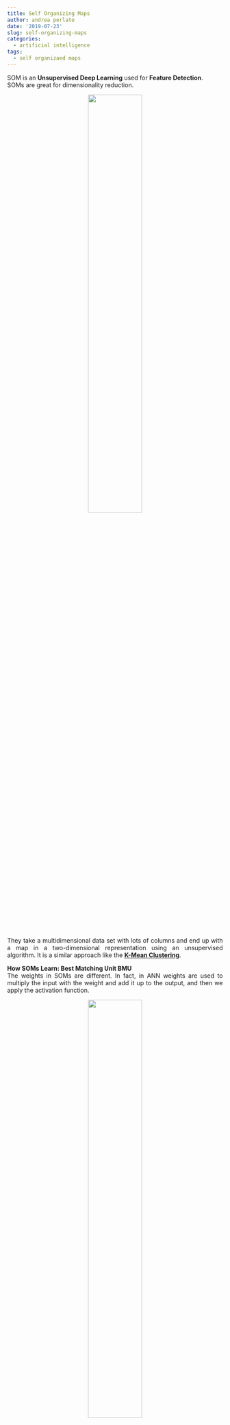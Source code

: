 ```yaml
---
title: Self Organizing Maps
author: andrea perlato
date: '2019-07-23'
slug: self-organizing-maps
categories:
  - artificial intelligence
tags:
  - self organizaed maps
---
```


<style>
body {
text-align: justify}
</style>

SOM is an **Unsupervised Deep Learning** used for **Feature Detection**. </br>
SOMs are great for dimensionality reduction. 

<center>
![](/img/som.png){width=50%}
</center>

They take a multidimensional data set with lots of columns and end up with a map in a two-dimensional representation using an unsupervised algorithm. 
It is a similar approach like the [**K-Mean Clustering**](https://en.wikipedia.org/wiki/K-means_clustering).


**How SOMs Learn: Best Matching Unit BMU** </br> 
The weights in SOMs are different. In fact, in ANN weights are used to multiply the input with the weight and add it up to the output, and then we apply the activation function.

<center>
![](/img/somweights.png){width=50%}
</center>

On the contrary, in SOMs there is not an Activation Function and the weights are the **characteristics** of the nodes itself, or better yet, they are the **coordinates** of the output node, like is represented in the figure above. Then, we continue by calculating the **Euclidean Distance** between **node number i** and **row number i**. From the figure above, we found that the closest is the **node 3**, which is called **BMU Best Matching Unit**. </br> 
Now, when we found the best node unit for the input values, the weights are updated for the BMU Best Matching Unit. 

<center>
![](/img/bmu.png){width=50%}
</center>

In practice, the SOM is coming closer to the BMU (colored in yellow), as represented in the figure above. Where we can see that the SOM is starting to be **dragged (updated)** to the BMU. We can see that not only the BMU in yellow is dragged to our input but also other nearby points of the BMU are being **dragged (updated)** closer to the input point for **row 1**.
When we go on and we find the BMU for the **row 2**, the nearby are assigned by the closer they are to BMU for row1 or BMU for row 2, and so on. Slowly by slowly the SMOs becomes a sort of a mask over our original data (see the rightmost part of the figure below).

What is important to remember of SOM is: </br>
1 - SOMs retain topology of the input set. </br>
2 - SOMs reveal correlations that are not easily identified. </br>
3 - SOMs classify data without supervision. </br>
4 - SOMs don’t require supervision, and so they don’t need backpropagation. </br>

Additional reading is:
[**Kohonen’s Self Organizing Feature Maps by Mat Buckland**](http://www.ai-junkie.com/ann/som/som1.html).

























































